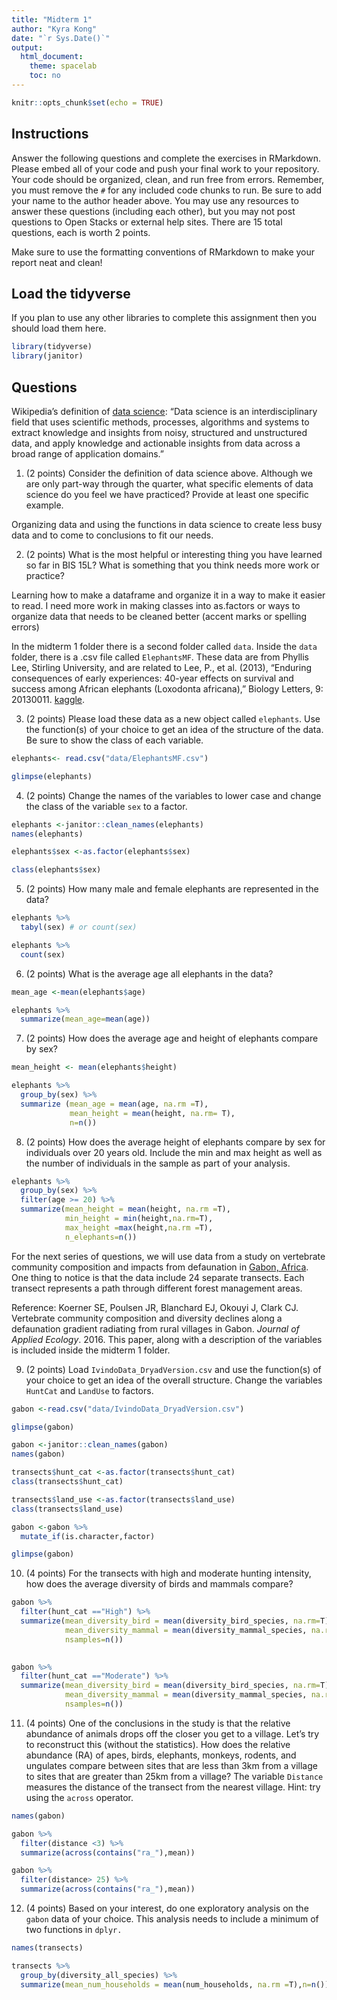 ```yaml
---
title: "Midterm 1"
author: "Kyra Kong"
date: "`r Sys.Date()`"
output:
  html_document:
    theme: spacelab
    toc: no
---
```


```r
knitr::opts_chunk$set(echo = TRUE)
```

## Instructions
Answer the following questions and complete the exercises in RMarkdown. Please embed all of your code and push your final work to your repository. Your code should be organized, clean, and run free from errors. Remember, you must remove the `#` for any included code chunks to run. Be sure to add your name to the author header above. You may use any resources to answer these questions (including each other), but you may not post questions to Open Stacks or external help sites. There are 15 total questions, each is worth 2 points.  

Make sure to use the formatting conventions of RMarkdown to make your report neat and clean!  

## Load the tidyverse
If you plan to use any other libraries to complete this assignment then you should load them here.
```r
library(tidyverse)
library(janitor)
```

## Questions  

Wikipedia's definition of [data science](https://en.wikipedia.org/wiki/Data_science): "Data science is an interdisciplinary field that uses scientific methods, processes, algorithms and systems to extract knowledge and insights from noisy, structured and unstructured data, and apply knowledge and actionable insights from data across a broad range of application domains."  

1. (2 points) Consider the definition of data science above. Although we are only part-way through the quarter, what specific elements of data science do you feel we have practiced? Provide at least one specific example.  

Organizing data and using the functions in data science to create less busy data and to come to conclusions to fit our needs.

2. (2 points) What is the most helpful or interesting thing you have learned so far in BIS 15L? What is something that you think needs more work or practice?  

Learning how to make a dataframe and organize it in a way to make it easier to read.
I need more work in making classes into as.factors or ways to organize data that needs to be cleaned better (accent marks or spelling errors)

In the midterm 1 folder there is a second folder called `data`. Inside the `data` folder, there is a .csv file called `ElephantsMF`. These data are from Phyllis Lee, Stirling University, and are related to Lee, P., et al. (2013), "Enduring consequences of early experiences: 40-year effects on survival and success among African elephants (Loxodonta africana)," Biology Letters, 9: 20130011. [kaggle](https://www.kaggle.com/mostafaelseidy/elephantsmf).  

3. (2 points) Please load these data as a new object called `elephants`. Use the function(s) of your choice to get an idea of the structure of the data. Be sure to show the class of each variable.
```r
elephants<- read.csv("data/ElephantsMF.csv")
```

```r
glimpse(elephants)
```


4. (2 points) Change the names of the variables to lower case and change the class of the variable `sex` to a factor.
```r
elephants <-janitor::clean_names(elephants)
names(elephants)
```

```r
elephants$sex <-as.factor(elephants$sex)
```
```r
class(elephants$sex)
```


5. (2 points) How many male and female elephants are represented in the data?
```r
elephants %>% 
  tabyl(sex) # or count(sex)
```
```r
elephants %>% 
  count(sex)
```


6. (2 points) What is the average age all elephants in the data?

```r
mean_age <-mean(elephants$age)
```
```r
elephants %>% 
  summarize(mean_age=mean(age))
```


7. (2 points) How does the average age and height of elephants compare by sex?
```r
mean_height <- mean(elephants$height)
```

```r

elephants %>% 
  group_by(sex) %>% 
  summarize (mean_age = mean(age, na.rm =T), 
             mean_height = mean(height, na.rm= T),
             n=n())
```


8. (2 points) How does the average height of elephants compare by sex for individuals over 20 years old. Include the min and max height as well as the number of individuals in the sample as part of your analysis.  

```r
elephants %>% 
  group_by(sex) %>% 
  filter(age >= 20) %>% 
  summarize(mean_height = mean(height, na.rm =T), 
            min_height = min(height,na.rm=T),
            max_height =max(height,na.rm =T), 
            n_elephants=n())
```


For the next series of questions, we will use data from a study on vertebrate community composition and impacts from defaunation in [Gabon, Africa](https://en.wikipedia.org/wiki/Gabon). One thing to notice is that the data include 24 separate transects. Each transect represents a path through different forest management areas.  

Reference: Koerner SE, Poulsen JR, Blanchard EJ, Okouyi J, Clark CJ. Vertebrate community composition and diversity declines along a defaunation gradient radiating from rural villages in Gabon. _Journal of Applied Ecology_. 2016. This paper, along with a description of the variables is included inside the midterm 1 folder.  

9. (2 points) Load `IvindoData_DryadVersion.csv` and use the function(s) of your choice to get an idea of the overall structure. Change the variables `HuntCat` and `LandUse` to factors.

```r
gabon <-read.csv("data/IvindoData_DryadVersion.csv")
```

```r
glimpse(gabon)
```
```r
gabon <-janitor::clean_names(gabon)
names(gabon)
```
```r
transects$hunt_cat <-as.factor(transects$hunt_cat)
class(transects$hunt_cat)
```
```r
transects$land_use <-as.factor(transects$land_use)
class(transects$land_use)
```
```r
gabon <-gabon %>% 
  mutate_if(is.character,factor)
```
```r
glimpse(gabon)
```

10. (4 points) For the transects with high and moderate hunting intensity, how does the average diversity of birds and mammals compare?

```r
gabon %>% 
  filter(hunt_cat =="High") %>% 
  summarize(mean_diversity_bird = mean(diversity_bird_species, na.rm=T),
            mean_diversity_mammal = mean(diversity_mammal_species, na.rm =T),
            nsamples=n())
 
```
```r
gabon %>% 
  filter(hunt_cat =="Moderate") %>% 
  summarize(mean_diversity_bird = mean(diversity_bird_species, na.rm=T),
            mean_diversity_mammal = mean(diversity_mammal_species, na.rm =T),
            nsamples=n())
```

11. (4 points) One of the conclusions in the study is that the relative abundance of animals drops off the closer you get to a village. Let's try to reconstruct this (without the statistics). How does the relative abundance (RA) of apes, birds, elephants, monkeys, rodents, and ungulates compare between sites that are less than 3km from a village to sites that are greater than 25km from a village? The variable `Distance` measures the distance of the transect from the nearest village. Hint: try using the `across` operator.  
```r
names(gabon)
```
```r
gabon %>% 
  filter(distance <3) %>% 
  summarize(across(contains("ra_"),mean))
```
```r
gabon %>% 
  filter(distance> 25) %>% 
  summarize(across(contains("ra_"),mean))
```

12. (4 points) Based on your interest, do one exploratory analysis on the `gabon` data of your choice. This analysis needs to include a minimum of two functions in `dplyr.`

```r
names(transects)
```


```r
transects %>% 
  group_by(diversity_all_species) %>% 
  summarize(mean_num_households = mean(num_households, na.rm =T),n=n())

```

